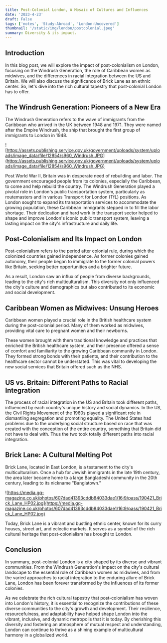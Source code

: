 ```yaml
---
title: Post-Colonial London, A Mosaic of Cultures and Influences
date: '2023-4-23'
draft: False
tags: ['notes', 'Study-Abroad', 'London-Uncovered']
thumbnail: '/static/img/london/postcolonial.jpeg'
summary: Diversity & its impact.
---
```


## Introduction

In this blog post, we will explore the impact of post-colonialism on London, focusing on the Windrush Generation, the role of Caribbean women as midwives, and the differences in racial integration between the US and Britain. We will also discuss the significance of Brick Lane as an ethnic center. So, let's dive into the rich cultural tapestry that post-colonial London has to offer.

## The Windrush Generation: Pioneers of a New Era

The Windrush Generation refers to the wave of immigrants from the Caribbean who arrived in the UK between 1948 and 1971. They were named after the Empire Windrush, the ship that brought the first group of immigrants to London in 1948.

![https://assets.publishing.service.gov.uk/government/uploads/system/uploads/image_data/file/12854/s960_Windrush.JPG](https://assets.publishing.service.gov.uk/government/uploads/system/uploads/image_data/file/12854/s960_Windrush.JPG)

Post World War II, Britain was in desperate need of rebuilding and labor. The government encouraged people from its colonies, especially the Caribbean, to come and help rebuild the country. The Windrush Generation played a pivotal role in London's public transportation system, particularly as routemasters and in various Transport for London (TfL) positions. As London sought to expand its transportation services to accommodate the growing population, these Caribbean immigrants stepped in to fill the labor shortage. Their dedication and hard work in the transport sector helped to shape and improve London's iconic public transport system, leaving a lasting impact on the city's infrastructure and daily life.

## Post-Colonialism and Its Impact on London

Post-colonialism refers to the period after colonial rule, during which the colonized countries gained independence. As former colonies gained autonomy, their people began to immigrate to the former colonial powers like Britain, seeking better opportunities and a brighter future.

As a result, London saw an influx of people from diverse backgrounds, leading to the city's rich multiculturalism. This diversity not only influenced the city's culture and demographics but also contributed to its economic and social development.

## Caribbean Women as Midwives: Unsung Heroes

Caribbean women played a crucial role in the British healthcare system during the post-colonial period. Many of them worked as midwives, providing vital care to pregnant women and their newborns.

These women brought with them traditional knowledge and practices that enriched the British healthcare system, and their presence offered a sense of comfort and familiarity to the growing Caribbean community in London. They formed strong bonds with their patients, and their contribution to the healthcare sector cannot be understated. This was vital to developing the new social services that Britain offered such as the NHS.

## US vs. Britain: Different Paths to Racial Integration

The process of racial integration in the US and Britain took different paths, influenced by each country's unique history and social dynamics. In the US, the Civil Rights Movement of the 1960s played a significant role in dismantling segregation and promoting equality. The United States had problems due to the underlying social structure based on race that was created with the conception of the entire country, something that Britain did not have to deal with. Thus the two took totally different paths into racial integration.

## Brick Lane: A Cultural Melting Pot

Brick Lane, located in East London, is a testament to the city's multiculturalism. Once a hub for Jewish immigrants in the late 19th century, the area later became home to a large Bangladeshi community in the 20th century, leading to its nickname "Banglatown."

![https://media.gq-magazine.co.uk/photos/607dad41393cddb84033dae1/16:9/pass/190421_Brick_Lane_HP02.jpg](https://media.gq-magazine.co.uk/photos/607dad41393cddb84033dae1/16:9/pass/190421_Brick_Lane_HP02.jpg)

Today, Brick Lane is a vibrant and bustling ethnic center, known for its curry houses, street art, and eclectic markets. It serves as a symbol of the rich cultural heritage that post-colonialism has brought to London.

## Conclusion

In summary, post-colonial London is a city shaped by its diverse and vibrant communities. From the Windrush Generation's impact on the city's cultural landscape to the essential role of Caribbean women as midwives, and from the varied approaches to racial integration to the enduring allure of Brick Lane, London has been forever transformed by the influences of its former colonies.

As we celebrate the rich cultural tapestry that post-colonialism has woven into London's history, it is essential to recognize the contributions of these diverse communities to the city's growth and development. Their resilience, resourcefulness, and adaptability have helped shape London into the vibrant, inclusive, and dynamic metropolis that it is today. By cherishing this diversity and fostering an atmosphere of mutual respect and understanding, London can continue to thrive as a shining example of multicultural harmony in a globalized world.
